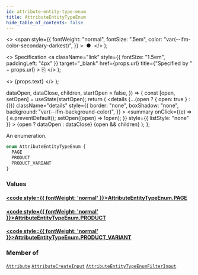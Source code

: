 ```yaml
---
id: attribute-entity-type-enum
title: AttributeEntityTypeEnum
hide_table_of_contents: false
---
```


  <>
    <span
      style={{
        fontWeight: "normal",
        fontSize: ".5em",
        color: "var(--ifm-color-secondary-darkest)",
      }}
    >
      &nbsp;●&nbsp;
    </span>
  </>
);

  <>
    Specification
    <a
      className="link"
      style={{ fontSize: "1.5em", paddingLeft: "4px" }}
      target="\_blank"
      href={props.url}
      title={"Specified by " + props.url}
    >
      ⎘
    </a>
  </>
);

  <>
    <span className={props.class}>{props.text}</span>
  </>
);


  dataOpen,
  dataClose,
  children,
  startOpen = false,
}) => {
  const [open, setOpen] = useState(startOpen);
  return (
    <details
      {...(open ? { open: true } : {})}
      className="details"
      style={{
        border: "none",
        boxShadow: "none",
        background: "var(--ifm-background-color)",
      }}
    >
      <summary
        onClick={(e) => {
          e.preventDefault();
          setOpen((open) => !open);
        }}
        style={{ listStyle: "none" }}
      >
        {open ? dataOpen : dataClose}
      </summary>
      {open && children}
    </details>
  );
};

An enumeration.

```graphql
enum AttributeEntityTypeEnum {
  PAGE
  PRODUCT
  PRODUCT_VARIANT
}
```

### Values

#### [<code style={{ fontWeight: 'normal' }}>AttributeEntityTypeEnum.<b>PAGE</b></code>](#)

>

#### [<code style={{ fontWeight: 'normal' }}>AttributeEntityTypeEnum.<b>PRODUCT</b></code>](#)

>

#### [<code style={{ fontWeight: 'normal' }}>AttributeEntityTypeEnum.<b>PRODUCT_VARIANT</b></code>](#)

>

### Member of

[`Attribute`](../../../api-reference/attributes/objects/attribute) <Badge class="badge badge--secondary" text="object"/><Bullet />[`AttributeCreateInput`](../../../api-reference/attributes/inputs/attribute-create-input) <Badge class="badge badge--secondary" text="input"/><Bullet />[`AttributeEntityTypeEnumFilterInput`](../../../api-reference/attributes/inputs/attribute-entity-type-enum-filter-input) <Badge class="badge badge--secondary" text="input"/>
